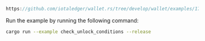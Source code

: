 
<DotEnvWarning />

```rust reference
https://github.com/iotaledger/wallet.rs/tree/develop/wallet/examples/17_check_unlock_conditions.rs
```

Run the example by running the following command:

```bash
cargo run --example check_unlock_conditions --release
```